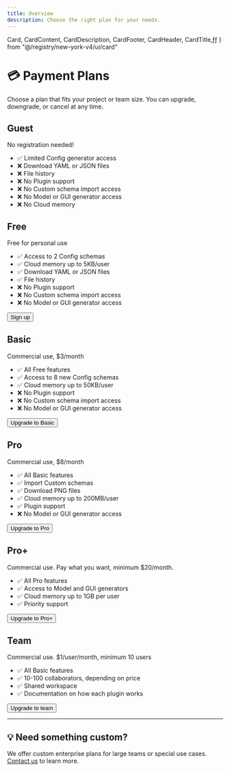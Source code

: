 ```yaml
---
title: Overview
description: Choose the right plan for your needs.
---
```


  Card,
  CardContent,
  CardDescription,
  CardFooter,
  CardHeader,
  CardTitle,ƒƒ
} from "@/registry/new-york-v4/ui/card"

# 💳 Payment Plans

Choose a plan that fits your project or team size. You can upgrade, downgrade, or cancel at any time.

<div className="grid grid-cols-1 md:grid-cols-3 gap-6 mt-6">

<Card className="flex flex-col h-full">
  <CardContent className="items-center pb-0 flex-grow">
    <h2 className="text-xl font-bold mb-2">Guest</h2>
    <CardDescription>No registration needed!</CardDescription>
    <ul className="text-sm space-y-2 mb-4">
      <li>✅ Limited Config generator access</li>
      <li>❌ Download YAML or JSON files</li>
      <li>❌ File history</li>
      <li>❌ No Plugin support </li>
      <li>❌ No Custom schema import access</li>
      <li>❌ No Model or GUI generator access </li>
      <li>❌ No Cloud memory</li>
    </ul>
  </CardContent>
</Card>

<Card className="flex flex-col h-full">
  <CardContent className="items-center pb-0 flex-grow">
    <h2 className="text-xl font-bold mb-2">Free</h2>
    <CardDescription>Free for personal use</CardDescription>
    <ul className="text-sm space-y-2 mb-4">
      <li>✅ Access to 2 Config schemas</li>
      <li>✅ Cloud memory up to 5KB/user</li>
      <li>✅ Download YAML or JSON files</li>
      <li>✅ File history</li>
      <li>❌ No Plugin support </li>
      <li>❌ No Custom schema import access</li>
      <li>❌ No Model or GUI generator access </li>
    </ul>
  </CardContent>
  <CardContent className="flex items-center justify-center pt-0">
    <div className="flex flex-wrap items-center gap-2 md:flex-row">
      <Button>Sign up</Button>
    </div>
  </CardContent>
</Card>

<Card className="flex flex-col h-full">
  <CardContent className="items-center pb-0 flex-grow">
    <h2 className="text-xl font-bold mb-2">Basic</h2>
    <CardDescription>Commercial use, $3/month</CardDescription>
    <ul className="text-sm space-y-2 mb-4">
      <li>✅ All Free features</li>
      <li>✅ Access to 8 new Config schemas</li>
      <li>✅ Cloud memory up to 50KB/user</li>
      <li>❌ No Plugin support </li>
      <li>❌ No Custom schema import access</li>
      <li>❌ No Model or GUI generator access</li>
    </ul>
  </CardContent>
  <CardContent className="flex items-center justify-center pt-0">
    <div className="flex flex-wrap items-center gap-2 md:flex-row">
      <Button>Upgrade to Basic</Button>
    </div>
  </CardContent>
</Card>

<Card className="flex flex-col h-full">
  <CardContent className="items-center pb-0 flex-grow">
    <h2 className="text-xl font-bold mb-2">Pro</h2>
    <CardDescription>Commercial use, $8/month</CardDescription>
    <ul className="text-sm space-y-2 mb-4">
      <li>✅ All Basic features</li>
      <li>✅ Import Custom schemas</li>
      <li>✅ Download PNG files</li>
      <li>✅ Cloud memory up to 200MB/user</li>
      <li>✅ Plugin support</li>
      <li>❌ No Model or GUI generator access</li>
    </ul>
  </CardContent>
  <CardContent className="flex items-center justify-center pt-0">
    <div className="flex flex-wrap items-center gap-2 md:flex-row">
      <Button>Upgrade to Pro</Button>
    </div>
  </CardContent>
</Card>

<Card className="flex flex-col h-full">
  <CardContent className="items-center pb-0 flex-grow">
    <h2 className="text-xl font-bold mb-2">Pro+</h2>
    <CardDescription>
      Commercial use. Pay what you want, minimum $20/month.
    </CardDescription>
    <ul className="text-sm space-y-2 mb-4">
      <li>✅ All Pro features</li>
      <li>✅ Access to Model and GUI generators</li>
      <li>✅ Cloud memory up to 1GB per user</li>
      <li>✅ Priority support</li>
    </ul>
  </CardContent>
  <CardContent className="flex items-center justify-center pt-0">
    <div className="flex flex-wrap items-center gap-2 md:flex-row">
      <Button>Upgrade to Pro+</Button>
    </div>
  </CardContent>
</Card>

<Card className="flex flex-col h-full">
  <CardContent className="items-center pb-0 flex-grow">
    <h2 className="text-xl font-bold mb-2">Team</h2>
    <CardDescription>Commercial use. $1/user/month, minimum 10 users</CardDescription>
    <ul className="text-sm space-y-2 mb-4">
      <li>✅ All Basic features</li>
      <li>✅ 10-100 collaborators, depending on price</li>
      <li>✅ Shared workspace</li>
      <li>✅ Documentation on how each plugin works</li>
    </ul>
  </CardContent>
  <CardContent className="flex items-center justify-center pt-0">
    <div className="flex flex-wrap items-center gap-2 md:flex-row">
      <Button>Upgrade to team</Button>
    </div>
  </CardContent>
</Card>

</div>

---



## 💡 Need something custom?

We offer custom enterprise plans for large teams or special use cases. [Contact us](mailto:support@yoursite.com) to learn more.
